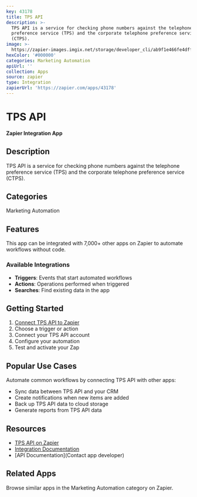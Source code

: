 ```yaml
---
key: 43178
title: TPS API
description: >-
  TPS API is a service for checking phone numbers against the telephone
  preference service (TPS) and the corporate telephone preference service
  (CTPS).
image: >-
  https://zapier-images.imgix.net/storage/developer_cli/ab9f1e466fe4dff8e76784ff858998b4.png?auto=format%2Ccompress&ixlib=python-3.0.0&q=50
hexColor: '#000000'
categories: Marketing Automation
apiUrl: ''
collection: Apps
source: zapier
type: Integration
zapierUrl: 'https://zapier.com/apps/43178'
---
```

# TPS API

**Zapier Integration App**

## Description

TPS API is a service for checking phone numbers against the telephone preference service (TPS) and the corporate telephone preference service (CTPS).

## Categories

Marketing Automation

## Features

This app can be integrated with 7,000+ other apps on Zapier to automate workflows without code.

### Available Integrations

- **Triggers**: Events that start automated workflows
- **Actions**: Operations performed when triggered
- **Searches**: Find existing data in the app

## Getting Started

1. [Connect TPS API to Zapier](https://zapier.com/apps/43178)
2. Choose a trigger or action
3. Connect your TPS API account
4. Configure your automation
5. Test and activate your Zap

## Popular Use Cases

Automate common workflows by connecting TPS API with other apps:

- Sync data between TPS API and your CRM
- Create notifications when new items are added
- Back up TPS API data to cloud storage
- Generate reports from TPS API data

## Resources

- [TPS API on Zapier](https://zapier.com/apps/43178)
- [Integration Documentation](https://zapier.com/apps/43178/integrations)
- [API Documentation](Contact app developer)

## Related Apps

Browse similar apps in the Marketing Automation category on Zapier.
